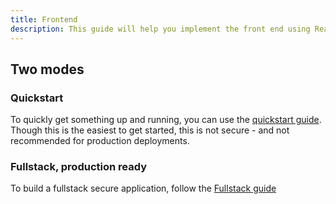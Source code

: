 ```yaml
---
title: Frontend
description: This guide will help you implement the front end using React
---
```


## Two modes
### Quickstart
To quickly get something up and running, you can use the [quickstart guide](./frontend/quickstart).
<Callout type="warning">
Though this is the easiest to get started, this is not secure - and not recommended for production deployments.
</Callout>

### Fullstack, production ready 
To build a fullstack secure application, follow the [Fullstack guide](./frontend/fullstack)
